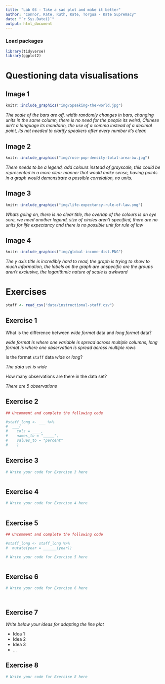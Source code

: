 ```yaml
---
title: "Lab 03 - Take a sad plot and make it better"
author: "Connor, Kate, Ruth, Kate, Torgua - Kate Supremacy"
date: "`r Sys.Date()`"
output: html_document
---
```


### Load packages

```r
library(tidyverse)
library(ggplot2)
```


# Questioning data visualisations

## Image 1

```r
knitr::include_graphics("img/Speaking-the-world.jpg")
```

_The scale of the bars are off, width randomly changes in bars, changing units in the same column, there is no need for the people its weird, Chinese ain't a language its mandarin, the use of a comma instead of a decimal point, its not needed to clarify speakers after every number it's clear. _





## Image 2

```r
knitr::include_graphics("img/rose-pop-density-total-area-bw.jpg")
```

_There needs to be a legend, add colours instead of grayscale, this could be represented in a more clear manner that would make sense, having points in a graph would demonstrate a possible correlation, no units._




## Image 3

```r
knitr::include_graphics("img/life-expectancy-rule-of-law.png")
```

_Whats going on, there is no clear title, the overlap of the colours is an eye sore, we need another legend, size of circles aren't specified, there are no units for life expectancy and there is no possible unit for rule of law _




## Image 4

```r
knitr::include_graphics("img/global-income-dist.PNG")
```

_The y axis title is incredibly hard to read, the graph is trying to show to much information, the labels on the graph are unspecific are the groups aren't exclusive, the logarithmic nature of scale is awkward_





# Exercises

```r
staff <- read_csv("data/instructional-staff.csv")
```


## Exercise 1

What is the difference between *wide format* data and *long format* data?

_wide format is where one variable is spread across multiple columns, long format is where one observation is spread across multiple rows_

Is the format `staff` data *wide* or *long*?

_The data set is wide_

How many observations are there in the data set?

_There are 5 observations_


## Exercise 2

```r
## Uncomment and complete the following code

#staff_long <- ___ %>%
#  ___(
#    cols = ____, 
#    names_to = "_____",
#    values_to = "percent"
#    )

```


## Exercise 3

```r
# Write your code for Exercise 3 here



```

## Exercise 4

```r
# Write your code for Exercise 4 here



```

## Exercise 5

```r
## Uncomment and complete the following code

#staff_long <- staff_long %>%
#  mutate(year = ______(year))
```


```r
# Write your code for Exercise 5 here



```

## Exercise 6

```r
# Write your code for Exercise 6 here




```

## Exercise 7

_Write below your ideas for adapting the line plot_

* Idea 1
* Idea 2
* Idea 3
* ...


## Exercise 8

```r
# Write your code for Exercise 8 here



```

